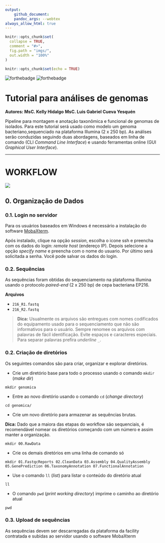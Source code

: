 ```yaml
---
output:
    github_document:
    pandoc_args: --webtex
always_allow_html: true
---
```



<!-- README.md is generated from README.Rmd. Please edit that file -->

```r
knitr::opts_chunk$set(
  collapse = TRUE,
  comment = "#>",
  fig.path = "imgs/",
  out.width = "100%"
)

knitr::opts_chunk$set(echo = TRUE)
```


<!-- badges: start -->
![forthebadge](https://img.shields.io/badge/GEMM-Building-orange)
![forthebadge](https://forthebadge.com/images/badges/built-with-science.svg)


<!-- badges: end -->

# Tutorial para análises de genomas 
**Autores: MsC. Kelly Hidalgo** 
**MsC. Luis Gabriel Cueva Yesquén**

Pipeline para montagem e anotação taxonômica e funcional de genomas de isolados. Para este tutorial será usado como modelo um genoma bacteriano,sequenciado na plataforma Illumina (2 x 250 bp). As análises serão conduzidas seguindo duas abordagens, baseados em linha de comando (CLI *Command Line Interface*) e usando ferramentas online (GUI *Graphical User Interface*).

---
# WORKFLOW

<img src="imgs/workflow.png" align="center"/>

## 0. Organização de Dados

### 0.1. Login no servidor

Para os usuários baseados em Windows é necessário a instalação do software [MobaXterm](https://mobaxterm.mobatek.net/download-home-edition.html#:~:text=MobaXterm%20Home%20Edition%20v22.1%0A(Installer%20edition)).

Após instalado, clique na opção *session*, escolha o icone ssh e preencha com os dados do login: *remote host* (endereço IP). Depois selecione a opção *specify name* e preencha com o nome do usuario. Por último será solicitada a senha. Você pode salvar os dados do login.

### 0.2. Sequências 

As sequências foram obtidas do sequenciamento na plataforma Illumina usando o protocolo *paired-end* (2 x 250 bp) de cepa bacteriana EP216. 

**Arquivos**

* `216_R1.fastq`
* `216_R2.fastq`

> **Dica:** Usualmente os arquivos são entregues com nomes codificados do equipamento usado para o sequenciamento que não são informativos para o usuário. Sempre renomee os arquivos com palavras de fácil identificação. Evite espaços e caracteres especiais. Para separar palavras prefira *underline* `_`.

### 0.2. Criação de diretórios

Os seguintes comandos são para criar, organizar e explorar diretórios.

* Crie um diretório base para todo o processo usando o comando `mkdir` (*make dir*)

```
mkdir genomica
```
* Entre ao novo diretório usando o comando `cd` (*change directory*)

```
cd genomica/
```
* Crie um novo diretório para armazenar as sequências brutas.

**Dica:** Dado que a maiora das etapas do workflow são sequenciais, é recomendável nomear os diretórios começando com um número e assim manter a organização.

```
mkdir 00.RawData
```

* Crie os demais diretórios em uma linha de comando só
```
mkdir 01.FastqcReports 02.CleanData 03.Assembly 04.QualityAssembly 05.GenePrediction 06.TaxonomyAnnotation 07.FunctionalAnnotation
```

* Use o comando `ll` (*list*) para listar o conteúdo do diretório atual

```
ll
```

* O comando `pwd`  (*print working directory*) imprime o caminho ao diretório atual

```
pwd
```

### 0.3. Upload de sequências

As sequências devem ser descarregadas da plataforma da facility contratada e subidas ao servidor usando o software MobaXterm









